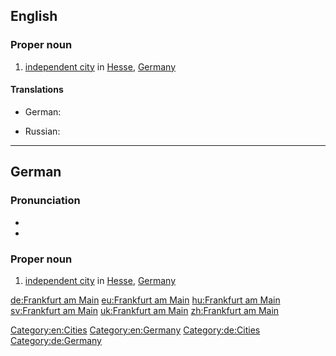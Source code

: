 ==English==
{{wikipedia}}

===Proper noun===
{{en-proper noun|head={{l|en|Frankfurt}} am {{l|en|Main}}}}

# [[independent city]] in [[Hesse]], [[Germany]]

====Translations====
{{trans-top|a city in Germany}}
* German: {{t|de|Frankfurt am Main|n}}
{{trans-mid}}
* Russian: {{t|ru|Франкфурт-на-Майне|m|tr=Fránkfurt-na-Májne|sc=Cyrl}}
{{trans-bottom}}

[[Category:en:Cities]]
[[Category:en:Germany]]

----

==German==
{{wikipedia|lang=de}}

===Pronunciation===
* {{audio|De-Frankfurt am Main-pronunciation.ogg|Audio}}
* {{audio|De-Frankfurt am Main.ogg|Audio}}

===Proper noun===
{{de-proper noun|head={{l|de|Frankfurt}} {{l|de|am}} {{l|de|Main}}|g=n}}

# [[independent city]] in [[Hesse]], [[Germany]]

[[Category:de:Cities]]
[[Category:de:Germany]]

[[de:Frankfurt am Main]]
[[eu:Frankfurt am Main]]
[[hu:Frankfurt am Main]]
[[sv:Frankfurt am Main]]
[[uk:Frankfurt am Main]]
[[zh:Frankfurt am Main]]